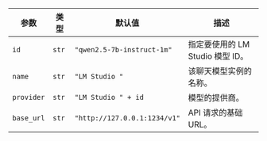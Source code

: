 | 参数        | 类型   | 默认值                       | 描述                                  |
| ---------- | ----- | ---------------------------- | ------------------------------------- |
| `id`       | `str` | `"qwen2.5-7b-instruct-1m"`   | 指定要使用的 LM Studio 模型 ID。      |
| `name`     | `str` | `"LM Studio "`               | 该聊天模型实例的名称。                |
| `provider` | `str` | `"LM Studio " + id`          | 模型的提供商。                        |
| `base_url` | `str` | `"http://127.0.0.1:1234/v1"` | API 请求的基础 URL。                  |